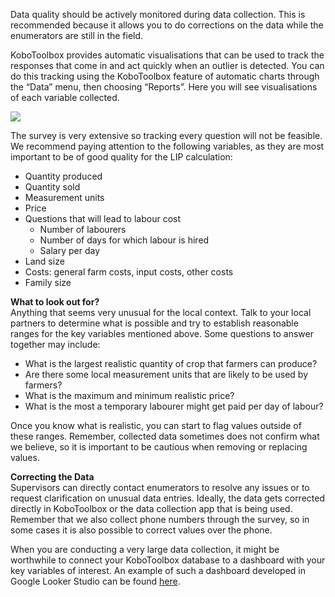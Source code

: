 Data quality should be actively monitored during data collection. This is recommended because it allows you to do corrections on the data while the enumerators are still in the field. 

KoboToolbox provides automatic visualisations that can be used to track the responses that come in and act quickly when an outlier is detected. You can do this tracking using the KoboToolbox feature of automatic charts through the “Data” menu, then choosing “Reports”. Here you will see visualisations of each variable collected. 

<img
  src="/images/data-collection/data-quality-1.png"
/>

The survey is very extensive so tracking every question will not be feasible. We recommend paying attention to the following variables, as they are most important to be of good quality for the LIP calculation:

* Quantity produced   
* Quantity sold   
* Measurement units  
* Price  
* Questions that will lead to labour cost   
  * Number of labourers   
  * Number of days for which labour is hired   
  * Salary per day  
* Land size   
* Costs: general farm costs, input costs, other costs  
* Family size

**What to look out for?**   
Anything that seems very unusual for the local context. Talk to your local partners to determine what is possible and try to establish reasonable ranges for the key variables mentioned above. Some questions to answer together may include: 

- What is the largest realistic quantity of crop that farmers can produce?   
- Are there some local measurement units that are likely to be used by farmers?   
- What is the maximum and minimum realistic price?   
- What is the most a temporary labourer might get paid per day of labour? 

Once you know what is realistic, you can start to flag values outside of these ranges. Remember, collected data sometimes does not confirm what we believe, so it is important to be cautious when removing or replacing values. 

**Correcting the Data**  
Supervisors can directly contact enumerators to resolve any issues or to request clarification on unusual data entries. Ideally, the data gets corrected directly in KoboToolbox or the data collection app that is being used.  Remember that we also collect phone numbers through the survey, so in some cases it is also possible to correct values over the phone. 

When you are conducting a very large data collection, it might be worthwhile to connect your KoboToolbox database to a dashboard with your key variables of interest. An example of such a dashboard developed in Google Looker Studio can be found [here](https://lookerstudio.google.com/u/0/reporting/41ec1833-e98d-4533-bab5-cb72f2eb2ac0/page/p_mxm8sgy1od?s=qoj6eUWmhbo). 